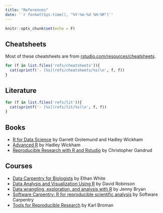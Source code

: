 ```yaml
---
title: "References"
date: '`r format(Sys.time(), "%Y-%m-%d %H:%M")`'
---
```


```r
knitr::opts_chunk$set(echo = F)
```

## Cheatsheets

Most of these cheatsheets are from [rstudio.com/resources/cheatsheets](https://www.rstudio.com/resources/cheatsheets/).

```r
for (f in list.files('refs/cheatsheets')){
  cat(sprintf('- [%s](refs/cheatsheets/%s)\n', f, f))
}
```

## Literature

```r
for (f in list.files('refs/lit')){
  cat(sprintf('- [%s](refs/lit/%s)\n', f, f))
}
```

## Books

- [R for Data Science](http://r4ds.had.co.nz/) [<span class="octicon octicon-mark-github"></span>](https://github.com/hadley/r4ds) by Garrett Grolemund and Hadley Wickham
- [Advanced R](http://adv-r.had.co.nz/) [<span class="octicon octicon-mark-github"></span>](https://github.com/hadley/adv-r) by Hadley Wickham
- [Reproducible Research with R and Rstudio](http://christophergandrud.github.io/RepResR-RStudio/) by Christopher Gandrud

## Courses

- [Data Carpentry for Biologists](http://www.datacarpentry.org/semester-biology/) [<span class="octicon octicon-mark-github"></span>](https://github.com/datacarpentry/semester-biology) by Ethan White
- [Data Analysis and Visualization Using R](http://varianceexplained.org/RData/) [<span class="octicon octicon-mark-github"></span>](https://github.com/dgrtwo/RData) by David Robinson
- [Data wrangling, exploration, and analysis with R](http://stat545-ubc.github.io/) [<span class="octicon octicon-mark-github"></span>](https://github.com/STAT545-UBC/STAT545-UBC.github.io) by Jenny Bryan
- [Software Carpentry: R for reproducible scientific analysis](http://swcarpentry.github.io/r-novice-gapminder/) [<span class="octicon octicon-mark-github"></span>](https://github.com/swcarpentry/r-novice-gapminder) by Software Carpentry
- [Tools for Reproducible Research](http://kbroman.org/Tools4RR/) [<span class="octicon octicon-mark-github"></span>](https://github.com/kbroman/Tools4RR) by Karl Broman